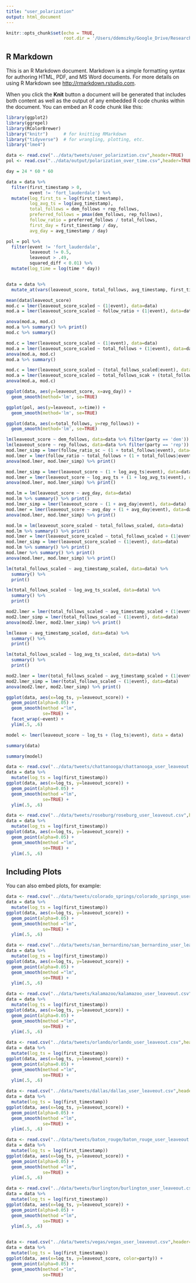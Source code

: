 ```yaml
---
title: "user_polarization"
output: html_document
---
```


```r
knitr::opts_chunk$set(echo = TRUE,
                      root.dir = '/Users/ddemszky/Google_Drive/Research/Framing/NAACL/framing-twitter')
```

## R Markdown

This is an R Markdown document. Markdown is a simple formatting syntax for authoring HTML, PDF, and MS Word documents. For more details on using R Markdown see <http://rmarkdown.rstudio.com>.

When you click the **Knit** button a document will be generated that includes both content as well as the output of any embedded R code chunks within the document. You can embed an R code chunk like this:
```r
library(ggplot2)
library(ggrepel)
library(RColorBrewer)
library("knitr")      # for knitting RMarkdown 
library("tidyverse")  # for wrangling, plotting, etc. 
library("lme4")

```

```r
data <- read.csv("../data/tweets/user_polarization.csv",header=TRUE)
pol <- read.csv("../data/output/polarization_over_time.csv",header=TRUE)
```

```r
day = 24 * 60 * 60
```

```r
data = data %>% 
  filter(first_timestamp > 0,
         event != 'fort_lauderdale') %>% 
  mutate(log_first_ts = log(first_timestamp),
         log_avg_ts = log(avg_timestamp),
         total_follows = dem_follows + rep_follows,
         preferred_follows = pmax(dem_follows, rep_follows),
         follow_ratio = preferred_follows / total_follows,
         first_day = first_timestamp / day,
         avg_day = avg_timestamp / day)

pol = pol %>% 
  filter(event != 'fort_lauderdale',
         leaveout != 0.5,
         leaveout > .49,
         squared_diff < 0.01) %>% 
  mutate(log_time = log(time * day))


data = data %>% 
  mutate_at(vars(leaveout_score, total_follows, avg_timestamp, first_timestamp, log_first_ts, log_avg_ts, follow_ratio, avg_day, first_day), funs(scaled=scale))
```


```r
mean(data$leaveout_score)
mod.c = lmer(leaveout_score_scaled ~ (1|event), data=data)
mod.a = lmer(leaveout_score_scaled ~ follow_ratio + (1|event), data=data)

anova(mod.a, mod.c)
mod.a %>% summary() %>% print()
mod.c %>% summary()
```



```r
mod.c = lmer(leaveout_score_scaled ~ (1|event), data=data)
mod.a = lmer(leaveout_score_scaled ~ total_follows + (1|event), data=data)
anova(mod.a, mod.c)
mod.a %>% summary()
```

```r
mod.c = lmer(leaveout_score_scaled ~ (total_follows_scaled|event), data=data)
mod.a = lmer(leaveout_score_scaled ~ total_follows_scak + (total_follows|event), data=data)
anova(mod.a, mod.c)
```




```r
ggplot(data, aes(y=leaveout_score, x=avg_day)) +
  geom_smooth(method='lm', se=TRUE)
```


```r
ggplot(pol, aes(y=leaveout, x=time)) +
  geom_smooth(method='lm', se=TRUE)
```




```r
ggplot(data, aes(x=total_follows, y=rep_follows)) +
  geom_smooth(method='lm', se=TRUE)
```


```r
lm(leaveout_score ~ dem_follows, data=data %>% filter(party == 'dem')) %>% summary() %>% print()
lm(leaveout_score ~ rep_follows, data=data %>% filter(party == 'rep')) %>% summary() %>% print()
mod.lmer_simp = lmer(follow_ratio_sc ~ (1 + total_follows|event), data=data)
mod.lmer = lmer(follow_ratio ~ total_follows + (1 + total_follows|event), data=data)
anova(mod.lmer, mod.lmer_simp) %>% print()
```



```r
mod.lmer_simp = lmer(leaveout_score ~ (1 + log_avg_ts|event), data=data)
mod.lmer = lmer(leaveout_score ~ log_avg_ts + (1 + log_avg_ts|event), data=data)
anova(mod.lmer, mod.lmer_simp) %>% print()

```




```r
mod.lm = lm(leaveout_score ~ avg_day, data=data)
mod.lm %>% summary() %>% print()
mod.lmer_simp = lmer(leaveout_score ~ (1 + avg_day|event), data=data)
mod.lmer = lmer(leaveout_score ~ avg_day + (1 + avg_day|event), data=data)
anova(mod.lmer, mod.lmer_simp) %>% print()

```




```r
mod.lm = lm(leaveout_score_scaled ~ total_follows_scaled, data=data)
mod.lm %>% summary() %>% print()
mod.lmer = lmer(leaveout_score_scaled ~ total_follows_scaled + (1|event), data=data)
mod.lmer_simp = lmer(leaveout_score_scaled ~ (1|event), data=data)
mod.lm %>% summary() %>% print()
mod.lmer %>% summary() %>% print()
anova(mod.lmer, mod.lmer_simp) %>% print()
```


```r
lm(total_follows_scaled ~ avg_timestamp_scaled, data=data) %>% 
  summary() %>% 
  print()

lm(total_follows_scaled ~ log_avg_ts_scaled, data=data) %>% 
  summary() %>% 
  print()

mod2.lmer = lmer(total_follows_scaled ~ avg_timestamp_scaled + (1|event), data=data)
mod2.lmer_simp = lmer(total_follows_scaled ~ (1|event), data=data)
anova(mod2.lmer, mod2.lmer_simp) %>% print()
```

```r
lm(leave ~ avg_timestamp_scaled, data=data) %>% 
  summary() %>% 
  print()

lm(total_follows_scaled ~ log_avg_ts_scaled, data=data) %>% 
  summary() %>% 
  print()

mod2.lmer = lmer(total_follows_scaled ~ avg_timestamp_scaled + (1|event), data=data)
mod2.lmer_simp = lmer(total_follows_scaled ~ (1|event), data=data)
anova(mod2.lmer, mod2.lmer_simp) %>% print()
```




```r
ggplot(data, aes(x=log_ts, y=leaveout_score)) + 
  geom_point(alpha=0.05) + 
  geom_smooth(method ="lm",
              se=TRUE) +
  facet_wrap(~event) +
  ylim(.5, .6)
```



```r
model <- lmer(leaveout_score ~ log_ts + (log_ts|event), data = data)

summary(data)

summary(model)
```



```r
data <- read.csv("../data/tweets/chattanooga/chattanooga_user_leaveout.csv",header=TRUE)
data = data %>% 
  mutate(log_ts = log(first_timestamp))
ggplot(data, aes(x=log_ts, y=leaveout_score)) + 
  geom_point(alpha=0.05) + 
  geom_smooth(method ="lm",
              se=TRUE) +
  ylim(.5, .6)
```

```r
data <- read.csv("../data/tweets/roseburg/roseburg_user_leaveout.csv",header=TRUE)
data = data %>% 
  mutate(log_ts = log(first_timestamp))
ggplot(data, aes(x=log_ts, y=leaveout_score)) + 
  geom_point(alpha=0.05) + 
  geom_smooth(method ="lm",
              se=TRUE) +
  ylim(.5, .6)
```
## Including Plots

You can also embed plots, for example:

```r
data <- read.csv("../data/tweets/colorado_springs/colorado_springs_user_leaveout.csv",header=TRUE)
data = data %>% 
  mutate(log_ts = log(first_timestamp))
ggplot(data, aes(x=log_ts, y=leaveout_score)) + 
  geom_point(alpha=0.05) + 
  geom_smooth(method ="lm",
              se=TRUE) +
  ylim(.5, .6)
```

```r
data <- read.csv("../data/tweets/san_bernardino/san_bernardino_user_leaveout.csv",header=TRUE)
data = data %>% 
  mutate(log_ts = log(first_timestamp))
ggplot(data, aes(x=log_ts, y=leaveout_score)) + 
  geom_point(alpha=0.05) + 
  geom_smooth(method ="lm",
              se=TRUE) +
  ylim(.5, .6)
```

```r
data <- read.csv("../data/tweets/kalamazoo/kalamazoo_user_leaveout.csv",header=TRUE)
data = data %>% 
  mutate(log_ts = log(first_timestamp))
ggplot(data, aes(x=log_ts, y=leaveout_score)) + 
  geom_point(alpha=0.05) + 
  geom_smooth(method ="lm",
              se=TRUE) +
  ylim(.5, .6)
```

```r
data <- read.csv("../data/tweets/orlando/orlando_user_leaveout.csv",header=TRUE)
data = data %>% 
  mutate(log_ts = log(first_timestamp))
ggplot(data, aes(x=log_ts, y=leaveout_score)) + 
  geom_point(alpha=0.05) + 
  geom_smooth(method ="lm",
              se=TRUE) +
  ylim(.5, .6)
```

```r
data <- read.csv("../data/tweets/dallas/dallas_user_leaveout.csv",header=TRUE)
data = data %>% 
  mutate(log_ts = log(first_timestamp))
ggplot(data, aes(x=log_ts, y=leaveout_score)) + 
  geom_point(alpha=0.05) + 
  geom_smooth(method ="lm",
              se=TRUE) +
  ylim(.5, .6)
```

```r
data <- read.csv("../data/tweets/baton_rouge/baton_rouge_user_leaveout.csv",header=TRUE)
data = data %>% 
  mutate(log_ts = log(first_timestamp))
ggplot(data, aes(x=log_ts, y=leaveout_score)) + 
  geom_point(alpha=0.05) + 
  geom_smooth(method ="lm",
              se=TRUE) +
  ylim(.5, .6)
```


```r
data <- read.csv("../data/tweets/burlington/burlington_user_leaveout.csv",header=TRUE)
data = data %>% 
  mutate(log_ts = log(first_timestamp))
ggplot(data, aes(x=log_ts, y=leaveout_score)) + 
  geom_point(alpha=0.05) + 
  geom_smooth(method ="lm",
              se=TRUE) +
  ylim(.5, .6)
```

```r

```

```r
data <- read.csv("../data/tweets/vegas/vegas_user_leaveout.csv",header=TRUE)
data = data %>% 
  mutate(log_ts = log(first_timestamp))
ggplot(data, aes(x=log_ts, y=leaveout_score, color=party)) + 
  geom_point(alpha=0.05) + 
  geom_smooth(method ="lm",
              se=TRUE)
```

